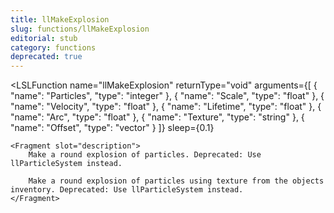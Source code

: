 ```yaml
---
title: llMakeExplosion
slug: functions/llMakeExplosion
editorial: stub
category: functions
deprecated: true
---
```


<LSLFunction
	name="llMakeExplosion"
	returnType="void"
	arguments={[
	{
		"name": "Particles",
		"type": "integer"
	},
	{
		"name": "Scale",
		"type": "float"
	},
	{
		"name": "Velocity",
		"type": "float"
	},
	{
		"name": "Lifetime",
		"type": "float"
	},
	{
		"name": "Arc",
		"type": "float"
	},
	{
		"name": "Texture",
		"type": "string"
	},
	{
		"name": "Offset",
		"type": "vector"
	}
]}
	sleep={0.1}
>
	<Fragment slot="description">
		Make a round explosion of particles. Deprecated: Use llParticleSystem instead.
		
		Make a round explosion of particles using texture from the objects inventory. Deprecated: Use llParticleSystem instead.
	</Fragment>
</LSLFunction>
